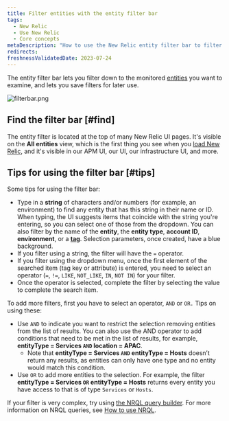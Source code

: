 ```yaml
---
title: Filter entities with the entity filter bar
tags:
  - New Relic
  - Use New Relic
  - Core concepts
metaDescription: "How to use the New Relic entity filter bar to filter your entities and save useful filtered views."
redirects:
freshnessValidatedDate: 2023-07-24
---
```



The entity filter bar lets you filter down to the monitored [entities](/docs/new-relic-solutions/new-relic-one/core-concepts/what-entity-new-relic) you want to examine, and lets you save filters for later use. 

<img
  title="filterbar.png"
  alt="filterbar.png"
  src={platformFilteringEntities}
/>

## Find the filter bar [#find]

The entity filter is located at the top of many New Relic UI pages. It's visible on the <DoNotTranslate>**All entities**</DoNotTranslate> view, which is the first thing you see when you [load New Relic](https://one.newrelic.com), and it's visible in our APM UI, our <InlinePopover type="browser" /> UI, our infrastructure UI, and more. 

## Tips for using the filter bar [#tips]

Some tips for using the filter bar: 

* Type in a <DoNotTranslate>**string**</DoNotTranslate> of characters and/or numbers (for example, an environment) to find any entity that has this string in their name or ID. When typing, the UI suggests items that coincide with the string you're entering, so you can select one of those from the dropdown. You can also filter by the name of the <DoNotTranslate>**entity**</DoNotTranslate>, the <DoNotTranslate>**entity type**</DoNotTranslate>, <DoNotTranslate>**account ID**</DoNotTranslate>, <DoNotTranslate>**environment**</DoNotTranslate>, or a [<DoNotTranslate>**tag**</DoNotTranslate>](/docs/new-relic-one/use-new-relic-one/core-concepts/tagging-use-tags-organize-group-what-you-monitor). Selection parameters, once created, have a blue background.
* If you filter using a string, the filter will have the `=` operator.
* If you filter using the dropdown menu, once the first element of the searched item (tag key or attribute) is entered, you need to select an operator (`=`, `!=`, `LIKE`, `NOT_LIKE`, `IN`, `NOT IN`) for your filter.
* Once the operator is selected, complete the filter by selecting the value to complete the search item.

To add more filters, first you have to select an operator, `AND` or `OR.` Tips on using these:

* Use `AND` to indicate you want to restrict the selection removing entities from the list of results. You can also use the AND operator to add conditions that need to be met in the list of results, for example, <DoNotTranslate>**entityType = Services `AND` location = APAC**</DoNotTranslate>.
  * Note that <DoNotTranslate>**entityType = Services `AND` entityType = Hosts**</DoNotTranslate> doesn’t return any results, as entities can only have one type and no entity would match this condition.
* Use `OR` to add more entities to the selection. For example, the filter <DoNotTranslate>**entityType = Services `OR` entityType = Hosts**</DoNotTranslate> returns every entity you have access to that is of type `Services` or `Hosts`.

If your filter is very complex, try using [the NRQL query builder](https://one.newrelic.com/data-exploration/query-builder). For more information on NRQL queries, see [How to use NRQL](/docs/query-your-data/nrql-new-relic-query-language/get-started/introduction-nrql-how-nrql-works).
